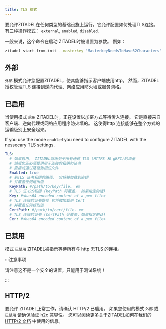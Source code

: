 ```yaml
---
title: TLS 模式
---
```


要允许ZITADEL在任何类型的基础设施上运行，它允许配置如何处理TLS连接。 有三种操作模式：  `external`, `enabled`, `disabled`.

一般来说，这个命令在启动 ZITADEL时被设置为参数。 例如：

```bash
zitadel start-from-init --masterkey "MasterkeyNeedsToHave32Characters" --tlsMode disabled
```

## 外部

`外部` 模式允许您配置ZITADEL，使其能够指示客户端使用http。 然而，ZITADEL授权管理TLS 连接到逆向代理、网络应用防火墙或服务网格。

## 已启用

当使用模式 `启用` ZITADEL时，正在设置以加密方式等待传入连接。 它是直接来自客户端、逆向代理或网络应用程序防火墙的。 这使得http 连接能够在整个方式的运输级别上安全起来。

If you use the mode `enabled` you need to configure ZITADEL with the nessecary TLS settings.

```yaml
TLS:
  # 如果启用， ZITADEL将服务于所有通过 TLS (HTTPS 和 gRPC)的流量
  # 然后您还必须提供用于连接的私钥和证书
  # 直接或通过路径到相应文件
  Enabled: true
  # 到TLS 证书私钥的路径， 它将被加载到密钥
  # 并覆盖任何退出值
  KeyPath: #/path/to/key/file。 em
  # TLS 证书的私钥 (keyPath 将覆盖， 如果指定的话)
  Key: #<bas64 encoded content of a pem file>
  # TLS 连接的证书路径 它将被加载到 Cert
  # 并覆盖任何提取值
  CertPath: #/path/to/cert/file. em
  # TLS 连接的证书 (CertPath 会覆盖，如果指定的话)
  Cer: #<bas64 encoded content of a pem file>
```

## 已禁用

模式 `已禁用` ZITADEL被指示等待所有与 http 无TLS 的连接。

:::注意事项

请注意这不是一个安全的设置，只能用于测试系统！

:::

## HTTP/2

要允许 ZITADEL正常工作，请确认 HTTP/2 已启用。 如果您使用的模式 `外部` 或 `已禁用` 请确保验证 h2c 兼容性。 您可以阅读更多关于ZITADEL如何在我们的 [HTTP/2 文档](/docs/guides/manage/self-hosted/http2) 中使用的信息。